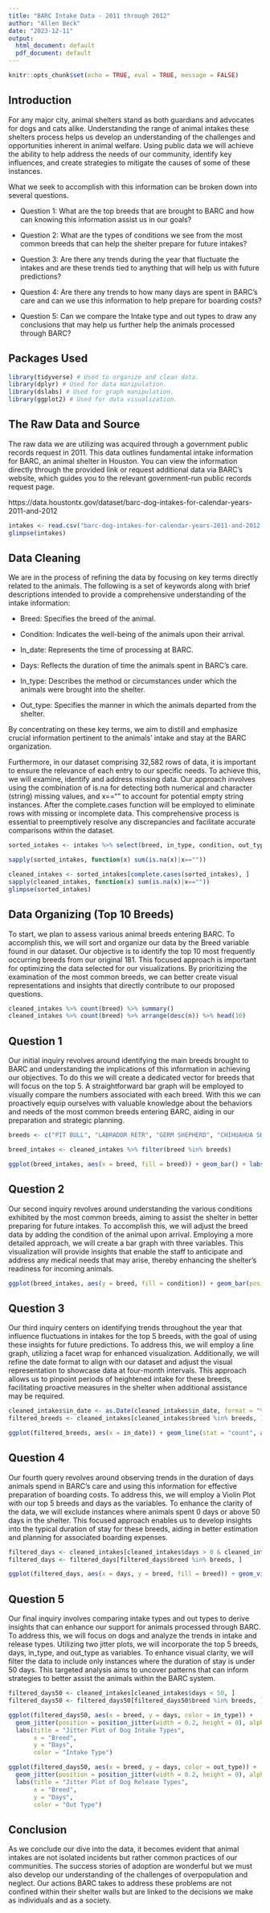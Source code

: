 ```yaml
---
title: "BARC Intake Data - 2011 through 2012"
author: "Allen Beck"
date: "2023-12-11"
output:
  html_document: default
  pdf_document: default
---
```


```r
knitr::opts_chunk$set(echo = TRUE, eval = TRUE, message = FALSE)
```

## Introduction

For any major city, animal shelters stand as both guardians and advocates for dogs and cats alike. Understanding the range of animal intakes these shelters process helps us develop an understanding of the challenges and opportunities inherent in animal welfare. Using public data we will achieve the ability to help address the needs of our community, identify key influences, and create strategies to mitigate the causes of some of these instances.

What we seek to accomplish with this information can be broken down into several questions.

- Question 1: What are the top breeds that are brought to BARC and how can knowing this information assist us in our goals?

- Question 2: What are the types of conditions we see from the most common breeds that can help the shelter prepare for future intakes?

- Question 3: Are there any trends during the year that fluctuate the intakes and are these trends tied to anything that will help us with future predictions?

- Question 4: Are there any trends to how many days are spent in BARC's care and can we use this information to help prepare for boarding costs?

- Question 5: Can we compare the Intake type and out types to draw any conclusions that may help us further help the animals processed through BARC?

## Packages Used

```r
library(tidyverse) # Used to organize and clean data.
library(dplyr) # Used for data manipulation.
library(dslabs) # Used for graph manipulation.
library(ggplot2) # Used for data visualization.
```

## The Raw Data and Source

The raw data we are utilizing was acquired through a government public records request in 2011. This data outlines fundamental intake information for BARC, an animal shelter in Houston. You can view the information directly through the provided link or request additional data via BARC's website, which guides you to the relevant government-run public records request page.

https://data.houstontx.gov/dataset/barc-dog-intakes-for-calendar-years-2011-and-2012
```r
intakes <- read.csv("barc-dog-intakes-for-calendar-years-2011-and-2012.csv")
glimpse(intakes)
```
## Data Cleaning


We are in the process of refining the data by focusing on key terms directly related to the animals. The following is a set of keywords along with brief descriptions intended to provide a comprehensive understanding of the intake information:

- Breed: Specifies the breed of the animal.

- Condition: Indicates the well-being of the animals upon their arrival.

- In_date: Represents the time of processing at BARC.

- Days: Reflects the duration of time the animals spent in BARC's care.

- In_type: Describes the method or circumstances under which the animals were brought into the shelter.

- Out_type: Specifies the manner in which the animals departed from the shelter.

By concentrating on these key terms, we aim to distill and emphasize crucial information pertinent to the animals' intake and stay at the BARC organization.

Furthermore, in our dataset comprising 32,582 rows of data, it is important to ensure the relevance of each entry to our specific needs. To achieve this, we will examine, identify and address missing data. Our approach involves using the combination of is.na for detecting both numerical and character (string) missing values, and x=="" to account for potential empty string instances. After the complete.cases function will be employed to eliminate rows with missing or incomplete data. This comprehensive process is essential to preemptively resolve any discrepancies and facilitate accurate comparisons within the dataset.

```r
sorted_intakes <- intakes %>% select(breed, in_type, condition, out_type, days, in_date)

sapply(sorted_intakes, function(x) sum(is.na(x)|x==""))

cleaned_intakes <- sorted_intakes[complete.cases(sorted_intakes), ]
sapply(cleaned_intakes, function(x) sum(is.na(x)|x==""))
glimpse(sorted_intakes)
```

## Data Organizing (Top 10 Breeds)

To start, we plan to assess various animal breeds entering BARC. To accomplish this, we will sort and organize our data by the Breed variable found in our dataset. Our objective is to identify the top 10 most frequently occurring breeds from our original 181. This focused approach is important for optimizing the data selected for our visualizations. By prioritizing the examination of the most common breeds, we can better create visual representations and insights that directly contribute to our proposed questions.
```r
cleaned_intakes %>% count(breed) %>% summary()
cleaned_intakes %>% count(breed) %>% arrange(desc(n)) %>% head(10)
```

## Question 1

Our initial inquiry revolves around identifying the main breeds brought to BARC and understanding the implications of this information in achieving our objectives. To do this we will create a dedicated vector for breeds that will focus on the top 5. A straightforward bar graph will be employed to visually compare the numbers associated with each breed. With this we can proactively equip ourselves with valuable knowledge about the behaviors and needs of the most common breeds entering BARC, aiding in our preparation and strategic planning.

```r
breeds <- c("PIT BULL", "LABRADOR RETR", "GERM SHEPHERD", "CHIHUAHUA SH", "CHOW CHOW")

breed_intakes <- cleaned_intakes %>% filter(breed %in% breeds)

ggplot(breed_intakes, aes(x = breed, fill = breed)) + geom_bar() + labs(title = "Comparison of Specific Breeds", x = "Breed", y = "Count", fill = "Breed")
```

## Question 2

Our second inquiry revolves around understanding the various conditions exhibited by the most common breeds, aiming to assist the shelter in better preparing for future intakes. To accomplish this, we will adjust the breed data by adding the condition of the animal upon arrival. Employing a more detailed approach, we will create a bar graph with three variables. This visualization will provide insights that enable the staff to anticipate and address any medical needs that may arise, thereby enhancing the shelter's readiness for incoming animals.

```r
ggplot(breed_intakes, aes(y = breed, fill = condition)) + geom_bar(position = "dodge", stat = "count") + labs(title = "Condition of the Top Five Breeds", x = "Count", y = "Breed", fill = "Condition")
```

## Question 3


Our third inquiry centers on identifying trends throughout the year that influence fluctuations in intakes for the top 5 breeds, with the goal of using these insights for future predictions. To address this, we will employ a line graph, utilizing a facet wrap for enhanced visualization. Additionally, we will refine the date format to align with our dataset and adjust the visual representation to showcase data at four-month intervals. This approach allows us to pinpoint periods of heightened intake for these breeds, facilitating proactive measures in the shelter when additional assistance may be required.

```r
cleaned_intakes$in_date <- as.Date(cleaned_intakes$in_date, format = "%m/%d/%Y")
filtered_breeds <- cleaned_intakes[cleaned_intakes$breed %in% breeds, ]

ggplot(filtered_breeds, aes(x = in_date)) + geom_line(stat = "count", aes(color = breed, group = breed)) + labs(title = "Top Five Dog Intakes Over Time", x = "Date", y = "Number of Intakes") + scale_x_date(date_labels = "%m/%d/%Y", date_breaks = "4 month") + facet_wrap(~breed, scales = "free_y", ncol = 1)
```

## Question 4

Our fourth query revolves around observing trends in the duration of days animals spend in BARC's care and using this information for effective preparation of boarding costs. To address this, we will employ a Violin Plot with our top 5 breeds and days as the variables. To enhance the clarity of the data, we will exclude instances where animals spent 0 days or above 50 days in the shelter. This focused approach enables us to develop insights into the typical duration of stay for these breeds, aiding in better estimation and planning for associated boarding expenses.

```r
filtered_days <- cleaned_intakes[cleaned_intakes$days > 0 & cleaned_intakes$days < 50, ]
filtered_days <- filtered_days[filtered_days$breed %in% breeds, ]

ggplot(filtered_days, aes(x = days, y = breed, fill = breed)) + geom_violin() + labs(title = "Violin Plot of Dog Intakes", x = "Days", y = "Breeds")
```

## Question 5

Our final inquiry involves comparing intake types and out types to derive insights that can enhance our support for animals processed through BARC. To address this, we will focus on dogs and analyze the trends in intake and release types. Utilizing two jitter plots, we will incorporate the top 5 breeds, days, in_type, and out_type as variables. To enhance visual clarity, we will filter the data to include only instances where the duration of stay is under 50 days. This targeted analysis aims to uncover patterns that can inform strategies to better assist the animals within the BARC system.

```r
filtered_days50 <- cleaned_intakes[cleaned_intakes$days < 50, ]
filtered_days50 <- filtered_days50[filtered_days50$breed %in% breeds, ]

ggplot(filtered_days50, aes(x = breed, y = days, color = in_type)) +
  geom_jitter(position = position_jitter(width = 0.2, height = 0), alpha = 0.7) +
  labs(title = "Jitter Plot of Dog Intake Types",
       x = "Breed",
       y = "Days",
       color = "Intake Type")

ggplot(filtered_days50, aes(x = breed, y = days, color = out_type)) +
  geom_jitter(position = position_jitter(width = 0.2, height = 0), alpha = 0.7) +
  labs(title = "Jitter Plot of Dog Release Types",
       x = "Breed",
       y = "Days",
       color = "Out Type")
```

## Conclusion

As we conclude our dive into the data, it becomes evident that animal intakes are not isolated incidents but rather common practices of our communities. The success stories of adoption are wonderful but we must also develop our understanding of the challenges of overpopulation and neglect. Our actions BARC takes to address these problems are not confined within their shelter walls but are linked to the decisions we make as individuals and as a society.









